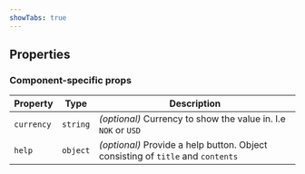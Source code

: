 ```yaml
---
showTabs: true
---
```



## Properties

<DataValueReadwriteProperties type="number" />

### Component-specific props

| Property   | Type     | Description                                                                     |
| ---------- | -------- | ------------------------------------------------------------------------------- |
| `currency` | `string` | _(optional)_ Currency to show the value in. I.e `NOK` or `USD`                  |
| `help`     | `object` | _(optional)_ Provide a help button. Object consisting of `title` and `contents` |
